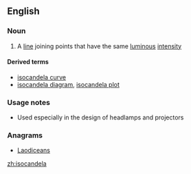 ==English==

===Noun===
{{en-noun}}

# A [[line]] joining points that have the same [[luminous]] [[intensity]]

====Derived terms====
* [[isocandela curve]]
* [[isocandela diagram]], [[isocandela plot]]

===Usage notes===
* Used especially in the design of headlamps and projectors

===Anagrams===
* [[Laodiceans#English|Laodiceans]]

[[zh:isocandela]]